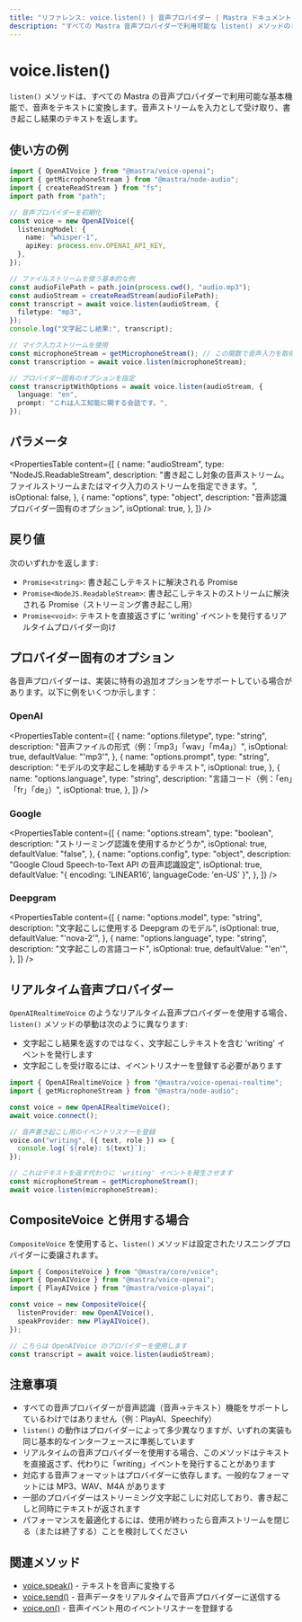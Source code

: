 ```yaml
---
title: "リファレンス: voice.listen() | 音声プロバイダー | Mastra ドキュメント"
description: "すべての Mastra 音声プロバイダーで利用可能な listen() メソッドのドキュメント。音声をテキストに変換します。"
---
```


# voice.listen()

`listen()` メソッドは、すべての Mastra の音声プロバイダーで利用可能な基本機能で、音声をテキストに変換します。音声ストリームを入力として受け取り、書き起こし結果のテキストを返します。

## 使い方の例

```typescript
import { OpenAIVoice } from "@mastra/voice-openai";
import { getMicrophoneStream } from "@mastra/node-audio";
import { createReadStream } from "fs";
import path from "path";

// 音声プロバイダーを初期化
const voice = new OpenAIVoice({
  listeningModel: {
    name: "whisper-1",
    apiKey: process.env.OPENAI_API_KEY,
  },
});

// ファイルストリームを使う基本的な例
const audioFilePath = path.join(process.cwd(), "audio.mp3");
const audioStream = createReadStream(audioFilePath);
const transcript = await voice.listen(audioStream, {
  filetype: "mp3",
});
console.log("文字起こし結果:", transcript);

// マイク入力ストリームを使用
const microphoneStream = getMicrophoneStream(); // この関数で音声入力を取得すると仮定
const transcription = await voice.listen(microphoneStream);

// プロバイダー固有のオプションを指定
const transcriptWithOptions = await voice.listen(audioStream, {
  language: "en",
  prompt: "これは人工知能に関する会話です。",
});
```


## パラメータ

<PropertiesTable
  content={[
    {
      name: "audioStream",
      type: "NodeJS.ReadableStream",
      description:
        "書き起こし対象の音声ストリーム。ファイルストリームまたはマイク入力のストリームを指定できます。",
      isOptional: false,
    },
    {
      name: "options",
      type: "object",
      description: "音声認識プロバイダー固有のオプション",
      isOptional: true,
    },
  ]}
/>

## 戻り値

次のいずれかを返します:

- `Promise<string>`: 書き起こしテキストに解決される Promise
- `Promise<NodeJS.ReadableStream>`: 書き起こしテキストのストリームに解決される Promise（ストリーミング書き起こし用）
- `Promise<void>`: テキストを直接返さずに 'writing' イベントを発行するリアルタイムプロバイダー向け

## プロバイダー固有のオプション

各音声プロバイダーは、実装に特有の追加オプションをサポートしている場合があります。以下に例をいくつか示します：

### OpenAI

<PropertiesTable
  content={[
    {
      name: "options.filetype",
      type: "string",
      description: "音声ファイルの形式（例：「mp3」「wav」「m4a」）",
      isOptional: true,
      defaultValue: "'mp3'",
    },
    {
      name: "options.prompt",
      type: "string",
      description: "モデルの文字起こしを補助するテキスト",
      isOptional: true,
    },
    {
      name: "options.language",
      type: "string",
      description: "言語コード（例：「en」「fr」「de」）",
      isOptional: true,
    },
  ]}
/>

### Google

<PropertiesTable
  content={[
    {
      name: "options.stream",
      type: "boolean",
      description: "ストリーミング認識を使用するかどうか",
      isOptional: true,
      defaultValue: "false",
    },
    {
      name: "options.config",
      type: "object",
      description:
        "Google Cloud Speech-to-Text API の音声認識設定",
      isOptional: true,
      defaultValue: "{ encoding: 'LINEAR16', languageCode: 'en-US' }",
    },
  ]}
/>

### Deepgram

<PropertiesTable
  content={[
    {
      name: "options.model",
      type: "string",
      description: "文字起こしに使用する Deepgram のモデル",
      isOptional: true,
      defaultValue: "'nova-2'",
    },
    {
      name: "options.language",
      type: "string",
      description: "文字起こしの言語コード",
      isOptional: true,
      defaultValue: "'en'",
    },
  ]}
/>

## リアルタイム音声プロバイダー

`OpenAIRealtimeVoice` のようなリアルタイム音声プロバイダーを使用する場合、`listen()` メソッドの挙動は次のように異なります:

* 文字起こし結果を返すのではなく、文字起こしテキストを含む &#39;writing&#39; イベントを発行します
* 文字起こしを受け取るには、イベントリスナーを登録する必要があります

```typescript
import { OpenAIRealtimeVoice } from "@mastra/voice-openai-realtime";
import { getMicrophoneStream } from "@mastra/node-audio";

const voice = new OpenAIRealtimeVoice();
await voice.connect();

// 音声書き起こし用のイベントリスナーを登録
voice.on("writing", ({ text, role }) => {
  console.log(`${role}: ${text}`);
});

// これはテキストを返す代わりに 'writing' イベントを発生させます
const microphoneStream = getMicrophoneStream();
await voice.listen(microphoneStream);
```


## CompositeVoice と併用する場合

`CompositeVoice` を使用すると、`listen()` メソッドは設定されたリスニングプロバイダーに委譲されます。

```typescript
import { CompositeVoice } from "@mastra/core/voice";
import { OpenAIVoice } from "@mastra/voice-openai";
import { PlayAIVoice } from "@mastra/voice-playai";

const voice = new CompositeVoice({
  listenProvider: new OpenAIVoice(),
  speakProvider: new PlayAIVoice(),
});

// こちらは OpenAIVoice のプロバイダーを使用します
const transcript = await voice.listen(audioStream);
```


## 注意事項

- すべての音声プロバイダーが音声認識（音声→テキスト）機能をサポートしているわけではありません（例：PlayAI、Speechify）
- `listen()` の動作はプロバイダーによって多少異なりますが、いずれの実装も同じ基本的なインターフェースに準拠しています
- リアルタイムの音声プロバイダーを使用する場合、このメソッドはテキストを直接返さず、代わりに「writing」イベントを発行することがあります
- 対応する音声フォーマットはプロバイダーに依存します。一般的なフォーマットには MP3、WAV、M4A があります
- 一部のプロバイダーはストリーミング文字起こしに対応しており、書き起こしと同時にテキストが返されます
- パフォーマンスを最適化するには、使用が終わったら音声ストリームを閉じる（または終了する）ことを検討してください

## 関連メソッド

- [voice.speak()](./voice.speak) - テキストを音声に変換する
- [voice.send()](./voice.send) - 音声データをリアルタイムで音声プロバイダーに送信する
- [voice.on()](./voice.on) - 音声イベント用のイベントリスナーを登録する